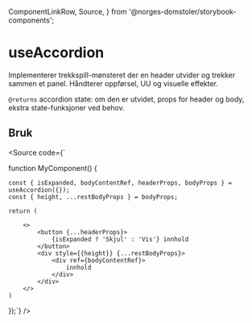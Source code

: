   ComponentLinkRow,
  Source,
} from '@norges-domstoler/storybook-components';

<Meta of={useAccordionStories} />

# useAccordion

<ComponentLinkRow
  docsHref="https://design.domstol.no/987b33f71/p/48d466-usecontrollablestate"
  githubHref="https://github.com/domstolene/designsystem/blob/main/packages/dds-components/src/hooks/useAccordion/useAccordion.tsx"
  withBottomSpacing
/>

Implementerer trekkspill-mønsteret der en header utvider og trekker sammen et panel. Håndterer oppførsel, UU og visuelle effekter.

`@returns` accordion state: om den er utvidet, props for header og body, ekstra state-funksjoner ved behov.

<Canvas of={useAccordionStories.Preview} sourceState="none" />
<Controls of={useAccordionStories.Preview} />

## Bruk

<Source code={`

function MyComponent() {

    const { isExpanded, bodyContentRef, headerProps, bodyProps } = useAccordion({});
    const { height, ...restBodyProps } = bodyProps;

    return (

        <>
            <button {...headerProps}>
                {isExpanded ? 'Skjul' : 'Vis'} innhold
            </button>
            <div style={{height}} {...restBodyProps}>
                <div ref={bodyContentRef}>
                    innhold
                </div>
            </div>
        </>
    )

});`} />
